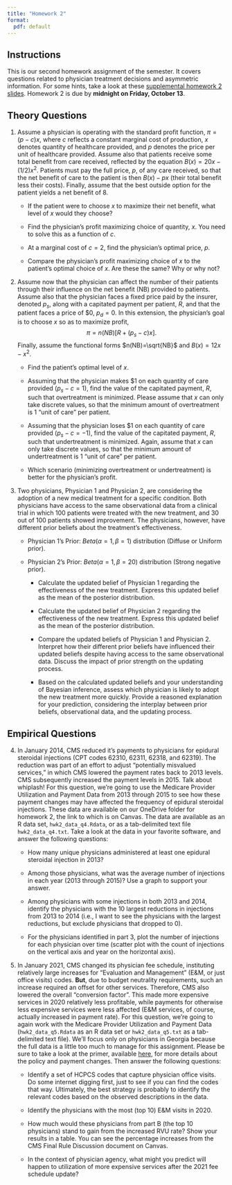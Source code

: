 ```yaml
---
title: "Homework 2"
format:
  pdf: default
---
```


## Instructions
This is our second homework assignment of the semester. It covers questions related to physician treatment decisions and asymmetric information. For some hints, take a look at these [supplemental homework 2 slides](https://docs.google.com/presentation/d/1hiZPH_dIAT5XatfQ6xaNkDiLc_JuXEjhiq4eNJugb14/edit?usp=sharing). Homework 2 is due by **midnight on Friday, October 13**.


## Theory Questions
1. Assume a physician is operating with the standard profit function, $\pi = (p-c)x$, where $c$ reflects a constant marginal cost of production, $x$ denotes quantity of healthcare provided, and $p$ denotes the price per unit of healthcare provided. Assume also that patients receive some total benefit from care received, reflected by the equation $B(x)=20x - (1/2)x^{2}$. Patients must pay the full price, $p$, of any care received, so that the net benefit of care to the patient is then $B(x)-px$ (their total benefit less their costs). Finally, assume that the best outside option for the patient yields a net benefit of 8.

    + If the patient were to choose $x$ to maximize their net benefit, what level of $x$ would they choose?
    
    + Find the physician's profit maximizing choice of quantity, $x$. You need to solve this as a function of $c$.
    
    + At a marginal cost of $c=2$, find the physician's optimal price, $p$.
    
    + Compare the physician's profit maximizing choice of $x$ to the patient's optimal choice of $x$. Are these the same? Why or why not?


2. Assume now that the physician can affect the number of their patients through their influence on the net benefit (NB) provided to patients. Assume also that the physician faces a fixed price paid by the insurer, denoted $p_{s}$, along with a capitated payment per patient, $R$, and that the patient faces a price of \$0, $p_{d}=0$. In this extension, the physician's goal is to choose $x$ so as to maximize profit, $$\pi = n\left(NB\right) \left[R + (p_{s}-c)x \right].$$ Finally, assume the functional forms $n(NB)=\sqrt{NB}$ and $B(x)=12x-x^{2}$.

    + Find the patient's optimal level of $x$.
    
    + Assuming that the physician makes \$1 on each quantity of care provided ($p_{s}-c=1$), find the value of the capitated payment, $R$, such that overtreatment is minimized. Please assume that $x$ can only take discrete values, so that the minimum amount of overtreatment is 1 "unit of care" per patient.
    
    + Assuming that the physician loses \$1 on each quantity of care provided ($p_{s}-c=-1$), find the value of the capitated payment, $R$, such that undertreatment is minimized. Again, assume that $x$ can only take discrete values, so that the minimum amount of undertreatment is 1 "unit of care" per patient.
    
    + Which scenario (minimizing overtreatment or undertreatment) is better for the physician's profit.


3. Two physicians, Physician 1 and Physician 2, are considering the adoption of a new medical treatment for a specific condition. Both physicians have access to the same observational data from a clinical trial in which 100 patients were treated with the new treatment, and 30 out of 100 patients showed improvement. The physicians, however, have different prior beliefs about the treatment's effectiveness.

   - Physician 1's Prior: $Beta(\alpha = 1, \beta = 1)$ distribution (Diffuse or Uniform prior).
   - Physician 2's Prior: $Beta(\alpha = 1, \beta = 20)$ distribution (Strong negative prior).

     + Calculate the updated belief of Physician 1 regarding the effectiveness of the new treatment. Express this updated belief as the mean of the posterior distribution.

     + Calculate the updated belief of Physician 2 regarding the effectiveness of the new treatment. Express this updated belief as the mean of the posterior distribution.

     + Compare the updated beliefs of Physician 1 and Physician 2. Interpret how their different prior beliefs have influenced their updated beliefs despite having access to the same observational data. Discuss the impact of prior strength on the updating process.

     + Based on the calculated updated beliefs and your understanding of Bayesian inference, assess which physician is likely to adopt the new treatment more quickly. Provide a reasoned explanation for your prediction, considering the interplay between prior beliefs, observational data, and the updating process.


## Empirical Questions

4. In January 2014, CMS reduced it's payments to physicians for epidural steroidal injections (CPT codes 62310, 62311, 62318, and 62319). The reduction was part of an effort to adjust "potentially misvalued services," in which CMS lowered the payment rates back to 2013 levels. CMS subsequently increased the payment levels in 2015. Talk about whiplash! For this question, we're going to use the Medicare Provider Utilization and Payment Data from 2013 through 2015 to see how these payment changes may have affected the frequency of epidural steroidal injections. These data are available on our OneDrive folder for homework 2, the link to which is on Canvas. The data are available as an R data set, `hwk2_data_q4.Rdata`, or as a tab-delimited text file `hwk2_data_q4.txt`. Take a look at the data in your favorite software, and answer the following questions:

    + How many unique physicians administered at least one epidural steroidal injection in 2013?
    
    + Among those physicians, what was the average number of injections in each year (2013 through 2015)? Use a graph to support your answer.
    
    + Among physicians with some injections in both 2013 and 2014, identify the physicians with the 10 largest reductions in injections from 2013 to 2014 (i.e., I want to see the physicians with the largest reductions, but exclude physicians that dropped to 0).
    
    + For the physicians identified in part 3, plot the number of injections for each physician over time (scatter plot with the count of injections on the vertical axis and year on the horizontal axis).
    

5. In January 2021, CMS changed its physician fee schedule, instituting relatively large increases for "Evaluation and Management" (E&M, or just office visits) codes. **But**, due to budget neutrality requirements, such an increase required an offset for other services. Therefore, CMS also lowered the overall "conversion factor". This made more expensive services in 2020 relatively less profitable, while payments for otherwise less expensive services were less affected (E&M services, of course, actually increased in payment rate). For this question, we're going to again work with the Medicare Provider Utilization and Payment Data (`hwk2_data_q5.Rdata` as an R data set or `hwk2_data_q5.txt` as a tab-delimited text file). We'll focus only on physicians in Georgia because the full data is a little too much to manage for this assignment. Please be sure to take a look at the primer, available [here](../cms-em-2021-finalrule.pdf), for more details about the policy and payment changes. Then answer the following questions:

    + Identify a set of HCPCS codes that capture physician office visits. Do some internet digging first, just to see if you can find the codes that way. Ultimately, the best strategy is probably to identify the relevant codes based on the observed descriptions in the data.
    
    + Identify the physicians with the most (top 10) E&M visits in 2020.
    
    + How much would these physicians from part B (the top 10 physicians) stand to gain from the increased RVU rate? Show your results in a table. You can see the percentage increases from the CMS Final Rule Discussion document on Canvas.
    
    + In the context of physician agency, what might you predict will happen to utilization of more expensive services after the 2021 fee schedule update?